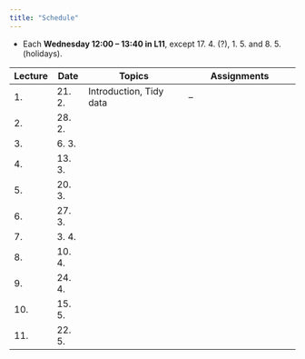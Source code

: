 ```yaml
---
title: "Schedule"
---
```


- Each **Wednesday 12:00 -- 13:40 in L11**, except 17. 4. (?), 1. 5. and 8. 5. (holidays). 

| Lecture | Date   | Topics                 | Assignments               |
|---------|--------|------------------------|---------------------------|
| 1.      | 21. 2. | Introduction, Tidy data | -- | 
| 2.      | 28. 2. |  |  |
| 3.      | 6. 3.  |  |  |
| 4.      | 13. 3. |  |  |
| 5.      | 20. 3. |  |  |
| 6.      | 27. 3. |  |  |
| 7.      | 3. 4.  |  |  |
| 8.      | 10. 4. |  |  |
| 9.      | 24. 4. |  |  |
| 10.     | 15. 5. |  |  |
| 11.     | 22. 5. |  |  |



